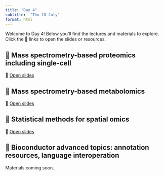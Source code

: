 ---
title: "Day 4"
subtitle:  "Thu 10 July"
format: html
---

::: {.callout-note}
Welcome to Day 4! Below you'll find the lectures and materials to explore. Click the 🔗 links to open the slides or resources.
:::

## 📘 Mass spectrometry-based proteomics including single-cell {#proteomics}

🔗 [Open slides](http://bit.ly/CSAMA2025)


## 📘 Mass spectrometry-based metabolomics {#metabolomics}

🔗 [Open slides](metabolomics-overview.html)

## 📘 Statistical methods for spatial omics {#Spatial}

🔗 [Open slides](https://drive.google.com/file/d/1uoz0XCUBf4Vn1UGmfgS_P3qERmF7XZuA/view?usp=sharing)

## 📘  Bioconductor advanced topics: annotation resources, language interoperation {#annotation}

Materials coming soon.
